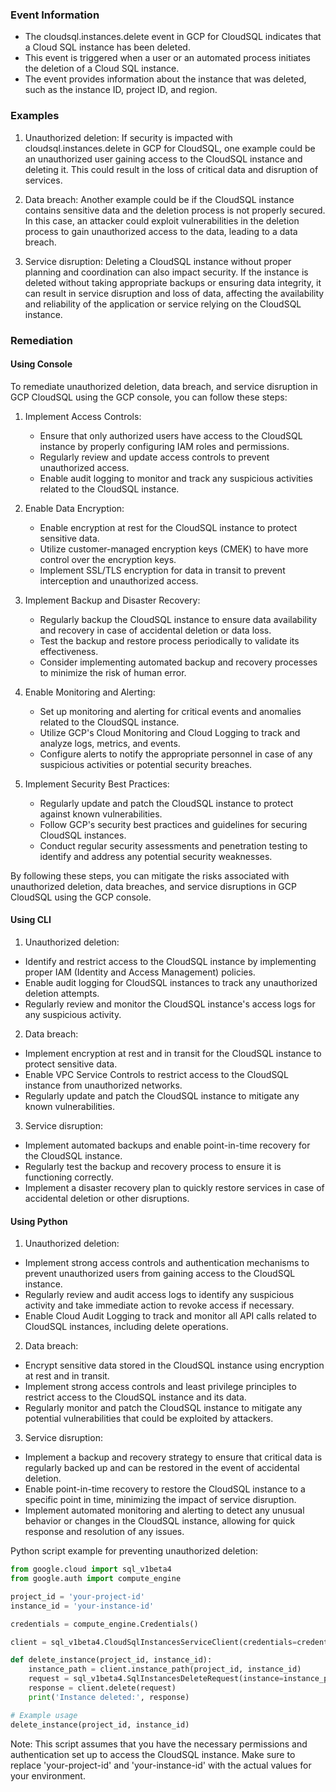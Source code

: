 
### Event Information

- The cloudsql.instances.delete event in GCP for CloudSQL indicates that a Cloud SQL instance has been deleted.
- This event is triggered when a user or an automated process initiates the deletion of a Cloud SQL instance.
- The event provides information about the instance that was deleted, such as the instance ID, project ID, and region.




### Examples

1. Unauthorized deletion: If security is impacted with cloudsql.instances.delete in GCP for CloudSQL, one example could be an unauthorized user gaining access to the CloudSQL instance and deleting it. This could result in the loss of critical data and disruption of services.

2. Data breach: Another example could be if the CloudSQL instance contains sensitive data and the deletion process is not properly secured. In this case, an attacker could exploit vulnerabilities in the deletion process to gain unauthorized access to the data, leading to a data breach.

3. Service disruption: Deleting a CloudSQL instance without proper planning and coordination can also impact security. If the instance is deleted without taking appropriate backups or ensuring data integrity, it can result in service disruption and loss of data, affecting the availability and reliability of the application or service relying on the CloudSQL instance.

### Remediation

#### Using Console

To remediate unauthorized deletion, data breach, and service disruption in GCP CloudSQL using the GCP console, you can follow these steps:

1. Implement Access Controls:
   - Ensure that only authorized users have access to the CloudSQL instance by properly configuring IAM roles and permissions.
   - Regularly review and update access controls to prevent unauthorized access.
   - Enable audit logging to monitor and track any suspicious activities related to the CloudSQL instance.

2. Enable Data Encryption:
   - Enable encryption at rest for the CloudSQL instance to protect sensitive data.
   - Utilize customer-managed encryption keys (CMEK) to have more control over the encryption keys.
   - Implement SSL/TLS encryption for data in transit to prevent interception and unauthorized access.

3. Implement Backup and Disaster Recovery:
   - Regularly backup the CloudSQL instance to ensure data availability and recovery in case of accidental deletion or data loss.
   - Test the backup and restore process periodically to validate its effectiveness.
   - Consider implementing automated backup and recovery processes to minimize the risk of human error.

4. Enable Monitoring and Alerting:
   - Set up monitoring and alerting for critical events and anomalies related to the CloudSQL instance.
   - Utilize GCP's Cloud Monitoring and Cloud Logging to track and analyze logs, metrics, and events.
   - Configure alerts to notify the appropriate personnel in case of any suspicious activities or potential security breaches.

5. Implement Security Best Practices:
   - Regularly update and patch the CloudSQL instance to protect against known vulnerabilities.
   - Follow GCP's security best practices and guidelines for securing CloudSQL instances.
   - Conduct regular security assessments and penetration testing to identify and address any potential security weaknesses.

By following these steps, you can mitigate the risks associated with unauthorized deletion, data breaches, and service disruptions in GCP CloudSQL using the GCP console.

#### Using CLI

1. Unauthorized deletion:
- Identify and restrict access to the CloudSQL instance by implementing proper IAM (Identity and Access Management) policies.
- Enable audit logging for CloudSQL instances to track any unauthorized deletion attempts.
- Regularly review and monitor the CloudSQL instance's access logs for any suspicious activity.

2. Data breach:
- Implement encryption at rest and in transit for the CloudSQL instance to protect sensitive data.
- Enable VPC Service Controls to restrict access to the CloudSQL instance from unauthorized networks.
- Regularly update and patch the CloudSQL instance to mitigate any known vulnerabilities.

3. Service disruption:
- Implement automated backups and enable point-in-time recovery for the CloudSQL instance.
- Regularly test the backup and recovery process to ensure it is functioning correctly.
- Implement a disaster recovery plan to quickly restore services in case of accidental deletion or other disruptions.

#### Using Python

1. Unauthorized deletion:
- Implement strong access controls and authentication mechanisms to prevent unauthorized users from gaining access to the CloudSQL instance.
- Regularly review and audit access logs to identify any suspicious activity and take immediate action to revoke access if necessary.
- Enable Cloud Audit Logging to track and monitor all API calls related to CloudSQL instances, including delete operations. 

2. Data breach:
- Encrypt sensitive data stored in the CloudSQL instance using encryption at rest and in transit.
- Implement strong access controls and least privilege principles to restrict access to the CloudSQL instance and its data.
- Regularly monitor and patch the CloudSQL instance to mitigate any potential vulnerabilities that could be exploited by attackers.

3. Service disruption:
- Implement a backup and recovery strategy to ensure that critical data is regularly backed up and can be restored in the event of accidental deletion.
- Enable point-in-time recovery to restore the CloudSQL instance to a specific point in time, minimizing the impact of service disruption.
- Implement automated monitoring and alerting to detect any unusual behavior or changes in the CloudSQL instance, allowing for quick response and resolution of any issues.

Python script example for preventing unauthorized deletion:
```python
from google.cloud import sql_v1beta4
from google.auth import compute_engine

project_id = 'your-project-id'
instance_id = 'your-instance-id'

credentials = compute_engine.Credentials()

client = sql_v1beta4.CloudSqlInstancesServiceClient(credentials=credentials)

def delete_instance(project_id, instance_id):
    instance_path = client.instance_path(project_id, instance_id)
    request = sql_v1beta4.SqlInstancesDeleteRequest(instance=instance_path)
    response = client.delete(request)
    print('Instance deleted:', response)

# Example usage
delete_instance(project_id, instance_id)
```

Note: This script assumes that you have the necessary permissions and authentication set up to access the CloudSQL instance. Make sure to replace 'your-project-id' and 'your-instance-id' with the actual values for your environment.

